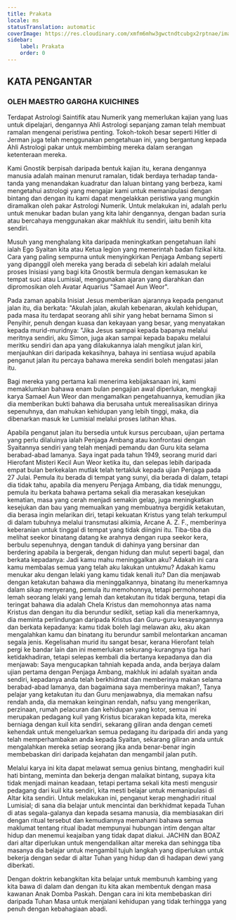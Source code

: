```yaml
---
title: Prakata
locale: ms
statusTranslation: automatic
coverImage: https://res.cloudinary.com/xmfm6mhw3gwctndtcubgx2rptnae/image/upload/v1741354450/small_cover_tratado_esoterico_de_astrologia_hermetica_6210a35442.webp
sidebar:
    label: Prakata
    order: 0
---
```

## KATA PENGANTAR

### OLEH MAESTRO GARGHA KUICHINES

Terdapat Astrologi Saintifik atau Numerik yang memerlukan kajian yang luas untuk dipelajari, dengannya Ahli Astrologi sepanjang zaman telah membuat ramalan mengenai peristiwa penting. Tokoh-tokoh besar seperti Hitler di Jerman juga telah menggunakan pengetahuan ini, yang bergantung kepada Ahli Astrologi pakar untuk membimbing mereka dalam serangan ketenteraan mereka.

Kami Gnostik berpisah daripada bentuk kajian itu, kerana dengannya manusia adalah mainan menurut ramalan, tidak berdaya terhadap tanda-tanda yang menandakan kuadratur dan laluan bintang yang berbeza, kami mengetahui astrologi yang mengajar kami untuk memanipulasi dengan bintang dan dengan itu kami dapat mengelakkan peristiwa yang mungkin diramalkan oleh pakar Astrologi Numerik. Untuk melakukan ini, adalah perlu untuk menukar badan bulan yang kita lahir dengannya, dengan badan suria atau bercahaya menggunakan akar makhluk itu sendiri, iaitu benih kita sendiri.

Musuh yang menghalang kita daripada meningkatkan pengetahuan ilahi ialah Ego Syaitan kita atau Ketua legion yang memerintah badan fizikal kita. Cara yang paling sempurna untuk menyingkirkan Penjaga Ambang seperti yang dipanggil oleh mereka yang berada di sebelah kiri adalah melalui proses Inisiasi yang bagi kita Gnostik bermula dengan kemasukan ke tempat suci atau Lumisial, menggunakan ajaran yang diarahkan dan dipromosikan oleh Avatar Aquarius "Samael Aun Weor".

Pada zaman apabila Inisiat Jesus memberikan ajarannya kepada penganut jalan itu, dia berkata: "Akulah jalan, akulah kebenaran, akulah kehidupan, pada masa itu terdapat seorang ahli sihir yang hebat bernama Simon si Penyihir, penuh dengan kuasa dan kekayaan yang besar, yang menyatakan kepada murid-muridnya: "Jika Jesus sampai kepada bapanya melalui meritnya sendiri, aku Simon, juga akan sampai kepada bapaku melalui meritku sendiri dan apa yang dilakukannya ialah mengikut jalan kiri, menjauhkan diri daripada kekasihnya, bahaya ini sentiasa wujud apabila penganut jalan itu percaya bahawa mereka sendiri boleh mengatasi jalan itu.

Bagi mereka yang pertama kali menerima kebijaksanaan ini, kami memaklumkan bahawa enam bulan pengajian awal diperlukan, mengkaji karya Samael Aun Weor dan mengamalkan pengetahuannya, kemudian jika dia memberikan bukti bahawa dia berusaha untuk merealisasikan dirinya sepenuhnya, dan mahukan kehidupan yang lebih tinggi, maka, dia dibenarkan masuk ke Lumisial melalui proses latihan khas.

Apabila penganut jalan itu bersedia untuk kursus percubaan, ujian pertama yang perlu dilaluinya ialah Penjaga Ambang atau konfrontasi dengan Syaitannya sendiri yang telah menjadi pemandu dan Guru kita selama berabad-abad lamanya. Saya ingat pada tahun 1949, seorang murid dari Hierofant Misteri Kecil Aun Weor ketika itu, dan selepas lebih daripada empat bulan berkekalan mutlak telah tertakluk kepada ujian Penjaga pada 27 Julai. Pemula itu berada di tempat yang sunyi, dia berada di dalam, tetapi dia tidak tahu, apabila dia menyeru Penjaga Ambang, dia tidak menunggu, pemula itu berkata bahawa pertama sekali dia merasakan kesejukan kematian, masa yang cerah menjadi semakin gelap, juga meningkatkan kesejukan dan bau yang memualkan yang membuatnya bergidik ketakutan, dia berasa ingin melarikan diri, tetapi kekuatan Kristus yang telah terkumpul di dalam tubuhnya melalui transmutasi alkimia, Arcane A. Z. F., memberinya keberanian untuk tinggal di tempat yang tidak diingini itu. Tiba-tiba dia melihat seekor binatang datang ke arahnya dengan rupa seekor kera, berbulu sepenuhnya, dengan tanduk di dahinya yang bersinar dan berdering apabila ia bergerak, dengan hidung dan mulut seperti bagal, dan berkata kepadanya: Jadi kamu mahu meninggalkan aku? Adakah ini cara kamu membalas semua yang telah aku lakukan untukmu? Adakah kamu menukar aku dengan lelaki yang kamu tidak kenali itu? Dan dia menjawab dengan ketakutan bahawa dia meninggalkannya, binatang itu menerkamnya dalam sikap menyerang, pemula itu memohonnya, tetapi permohonan lemah seorang lelaki yang lemah dan ketakutan itu tidak berguna, tetapi dia teringat bahawa dia adalah Chela Kristus dan memohonnya atas nama Kristus dan dengan itu dia berundur sedikit, setiap kali dia menerkamnya, dia meminta perlindungan daripada Kristus dan Guru-guru kesayangannya dan berkata kepadanya: kamu tidak boleh lagi melawan aku, aku akan mengalahkan kamu dan binatang itu berundur sambil melontarkan ancaman segala jenis. Kegelisahan murid itu sangat besar, kerana Hierofant telah pergi ke bandar lain dan ini memerlukan sekurang-kurangnya tiga hari ketidakhadiran, tetapi selepas kembali dia bertanya kepadanya dan dia menjawab: Saya mengucapkan tahniah kepada anda, anda berjaya dalam ujian pertama dengan Penjaga Ambang, makhluk ini adalah syaitan anda sendiri, kepadanya anda telah berkhidmat dan memberinya makan selama berabad-abad lamanya, dan bagaimana saya memberinya makan?, Tanya pelajar yang ketakutan itu dan Guru menjawabnya, dia memakan nafsu rendah anda, dia memakan keinginan rendah, nafsu yang mengerikan, perzinaan, rumah pelacuran dan kehidupan yang kotor, semua ini merupakan pedagang kuil yang Kristus bicarakan kepada kita, mereka berniaga dengan kuil kita sendiri, sekarang giliran anda dengan cemeti kehendak untuk mengeluarkan semua pedagang itu daripada diri anda yang telah memperhambakan anda kepada Syaitan, sekarang giliran anda untuk mengalahkan mereka setiap seorang jika anda benar-benar ingin membebaskan diri daripada kejahatan dan mengambil jalan putih.

Melalui karya ini kita dapat melawat semua genius bintang, menghadiri kuil hati bintang, meminta dan bekerja dengan malaikat bintang, supaya kita tidak menjadi mainan keadaan, tetapi pertama sekali kita mesti mengusir pedagang dari kuil kita sendiri, kita mesti belajar untuk memanipulasi di Altar kita sendiri. Untuk melakukan ini, penganut kerap menghadiri ritual Lumisial; di sana dia belajar untuk mencintai dan berkhidmat kepada Tuhan di atas segala-galanya dan kepada sesama manusia, dia membiasakan diri dengan ritual tersebut dan kemudiannya memahami bahawa semua maklumat tentang ritual ibadat mempunyai hubungan intim dengan altar hidup dan menemui keajaiban yang tidak dapat diakui. JACHIN dan BOAZ dari altar diperlukan untuk mengendalikan altar mereka dan sehingga tiba masanya dia belajar untuk mengambil tujuh langkah yang diperlukan untuk bekerja dengan sedar di altar Tuhan yang hidup dan di hadapan dewi yang diberkati.

Dengan doktrin kebangkitan kita belajar untuk membunuh kambing yang kita bawa di dalam dan dengan itu kita akan membentuk dengan masa kawanan Anak Domba Paskah. Dengan cara ini kita membebaskan diri daripada Tuhan Masa untuk menjalani kehidupan yang tidak terhingga yang penuh dengan kebahagiaan abadi.

